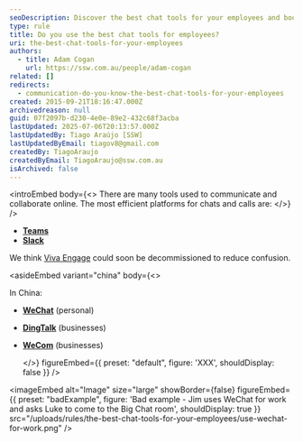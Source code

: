 ```yaml
---
seoDescription: Discover the best chat tools for your employees and boost communication efficiency with Microsoft Teams, Slack, and more.
type: rule
title: Do you use the best chat tools for employees?
uri: the-best-chat-tools-for-your-employees
authors:
  - title: Adam Cogan
    url: https://ssw.com.au/people/adam-cogan
related: []
redirects:
  - communication-do-you-know-the-best-chat-tools-for-your-employees
created: 2015-09-21T18:16:47.000Z
archivedreason: null
guid: 07f2097b-d230-4e0e-89e2-432c68f3acba
lastUpdated: 2025-07-06T20:13:57.000Z
lastUpdatedBy: Tiago Araújo [SSW]
lastUpdatedByEmail: tiagov8@gmail.com
createdBy: TiagoAraujo
createdByEmail: TiagoAraujo@ssw.com.au
isArchived: false
---
```


<introEmbed
  body={<>
There are many tools used to communicate and collaborate online. The most efficient platforms for chats and calls are:
  </>}
/>
* **[Teams](https://products.office.com/en-ca/microsoft-teams/group-chat-software)**
* **[Slack](https://slack.com/)**

We think [Viva Engage](https://www.yammer.com/) could soon be decommissioned to reduce confusion.

<asideEmbed
  variant="china"
  body={<>
    
In China:

* **[WeChat](https://www.wechat.com/)** (personal)
* **[DingTalk](https://www.dingtalk.com/en)** (businesses)
* **[WeCom](https://work.weixin.qq.com/)** (businesses)

  </>}
  figureEmbed={{
    preset: "default",
    figure: 'XXX',
    shouldDisplay: false
  }}
/>

<imageEmbed
  alt="Image"
  size="large"
  showBorder={false}
  figureEmbed={{
    preset: "badExample",
    figure: 'Bad example - Jim uses WeChat for work and asks Luke to come to the Big Chat room',
    shouldDisplay: true
  }}
  src="/uploads/rules/the-best-chat-tools-for-your-employees/use-wechat-for-work.png"
/>
